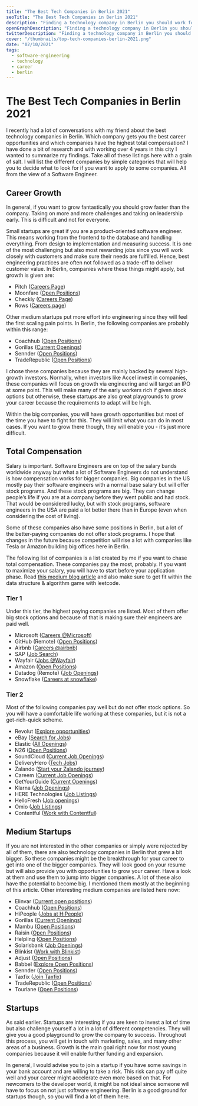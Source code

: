 ```yaml
---
title: "The Best Tech Companies in Berlin 2021"
seoTitle: "The Best Tech Companies in Berlin 2021"
description: "Finding a technology company in Berlin you should work for is difficult. This list will show you the best companies to work for in 2021 that mostly speak english. From startups to bigger companies. The most promising companies are presented in this article."
openGraphDescription: "Finding a technology company in Berlin you should work for is difficult. This list will show you the best companies to work for in 2021 that mostly speak english. From startups to bigger companies. The most promising companies are presented in this article."
twitterDescription: "Finding a technology company in Berlin you should work for is difficult. This list will show you the best companies to work for in 2021 that mostly speak english. From startups to bigger companies. The most promising companies are presented in this article."
cover: "/thumbnails/top-tech-companies-berlin-2021.png"
date: "02/10/2021"
tags:
  - software-engineering
  - technology
  - career
  - berlin
---
```


# The Best Tech Companies in Berlin 2021

I recently had a lot of conversations with my friend about the best technology companies in Berlin. Which company gets you the best career opportunities and which companies have the highest total compensation? I have done a bit of research and with working over 4 years in this city I wanted to summarize my findings. Take all of these listings here with a grain of salt. I will list the different companies by simple categories that will help you to decide what to look for if you want to apply to some companies. All from the view of a Software Engineer.

## Career Growth

In general, if you want to grow fantastically you should grow faster than the company. Taking on more and more challenges and taking on leadership early. This is difficult and not for everyone.

Small startups are great if you are a product-oriented software engineer. This means working from the frontend to the database and handling everything. From design to implementation and measuring success. It is one of the most challenging but also most rewarding jobs since you will work closely with customers and make sure their needs are fulfilled. Hence, best engineering practices are often not followed as a trade-off to deliver customer value. In Berlin, companies where these things might apply, but growth is given are:

- Pitch ([Careers Page](https://boards.greenhouse.io/pitch))
- Moonfare ([Open Positions](https://www.moonfare.com/careers/#open-positions))
- Checkly ([Careers Page](https://www.checklyhq.com/jobs))
- Rows ([Careers page](https://github.com/dashdash/hiring))

Other medium startups put more effort into engineering since they will feel the first scaling pain points. In Berlin, the following companies are probably within this range:

- Coachhub ([Open Positions](https://coachhub.io/career/#personio-jobs))
- Gorillas ([Current Openings](https://gorillas.recruitee.com/))
- Sennder ([Open Positions](https://www.sennder.com/open-positions))
- TradeRepublic ([Open Positions](https://traderepublic.com/careers/))

I chose these companies because they are mainly backed by several high-growth investors. Normally, when investors like Accel invest in companies, these companies will focus on growth via engineering and will target an IPO at some point. This will make many of the early workers rich if given stock options but otherwise, these startups are also great playgrounds to grow your career because the requirements to adapt will be high.

Within the big companies, you will have growth opportunities but most of the time you have to fight for this. They will limit what you can do in most cases. If you want to grow there though, they will enable you - it’s just more difficult.

## Total Compensation

Salary is important. Software Engineers are on top of the salary bands worldwide anyway but what a lot of Software Engineers do not understand is how compensation works for bigger companies. Big companies in the US mostly pay their software engineers with a normal base salary but will offer stock programs. And these stock programs are big. They can change people’s life if you are at a company before they went public and had stock. That would be considered lucky, but with stock programs, software engineers in the USA are paid a lot better there than in Europe (even when considering the cost of living).

Some of these companies also have some positions in Berlin, but a lot of the better-paying companies do not offer stock programs. I hope that changes in the future because competition will rise a lot with companies like Tesla or Amazon building big offices here in Berlin.

The following list of companies is a list created by me if you want to chase total compensation. These companies pay the most, probably. If you want to maximize your salary, you will have to start before your application phase. Read [this medium blog article](https://bayareabelletrist.medium.com/how-i-negotiated-a-software-engineer-offer-in-silicon-valley-f11590f5c656) and also make sure to get fit within the data structure & algorithm game with leetcode.

### Tier 1

Under this tier, the highest paying companies are listed. Most of them offer big stock options and because of that is making sure their engineers are paid well.

- Microsoft ([Careers @Microsoft](https://careers.microsoft.com/professionals/us/en/search-results))
- GitHub (Remote) ([Open Positions](https://github.com/about/careers))
- Airbnb ([Careers @airbnb](https://careers.airbnb.com/))
- SAP ([Job Search](https://jobs.sap.com/search/?q=&locationsearch=&locale=en_US))
- Wayfair ([Jobs @Wayfair](https://www.wayfair.com/careers/jobs/?gh_src=a5f36eaa2&keywords=&locationIds=2&stateIds=&countryIds=2))
- Amazon ([Open Positions](https://www.amazon.jobs/en/))
- Datadog (Remote) ([Job Openings](https://www.datadoghq.com/jobs-engineering/))
- Snowflake ([Careers at snowflake](https://careers.snowflake.com/us/en))

### Tier 2

Most of the following companies pay well but do not offer stock options. So you will have a comfortable life working at these companies, but it is not a get-rich-quick scheme.

- Revolut ([Explore opportunities](https://www.revolut.com/en-US/careers))
- eBay ([Search for Jobs](https://jobs.ebayinc.com/search-jobs))
- Elastic ([All Openings](https://jobs.elastic.co/all-openings#/))
- N26 ([Open Positions](https://n26.com/en/careers/locations/49747))
- SoundCloud ([Current Job Openings](https://jobs.soundcloud.com/))
- DeliveryHero ([Tech Jobs](https://careers.deliveryhero.com/global/en/c/tech-jobs))
- Zalando ([Start your Zalando journey](https://jobs.zalando.com/en/jobs/?gh_src=22377bdd1us&filters%5Boffices%5D%5B0%5D=Berlin))
- Careem ([Current Job Openings](https://boards.greenhouse.io/careem))
- GetYourGuide ([Current Openings](https://careers.getyourguide.com/))
- Klarna ([Job Openings](https://jobs.lever.co/klarna?location=Berlin%2C%20Germany))
- HERE Technologies ([Job Listings](https://careers-here.icims.com/jobs/search?ss=1&searchLocation=13183--Berlin))
- HelloFresh ([Job openings](https://www.hellofresh.com/careers/locations/de))
- Omio ([Job Listings](https://www.omio.com/jobs/#jobListings))
- Contentful ([Work with Contentful](https://www.contentful.com/careers/))

## Medium Startups

If you are not interested in the other companies or simply were rejected by all of them, there are also technology companies in Berlin that grew a bit bigger. So these companies might be the breakthrough for your career to get into one of the bigger companies. They will look good on your resume but will also provide you with opportunities to grow your career. Have a look at them and use them to jump into bigger companies. A lot of these also have the potential to become big. I mentioned them mostly at the beginning of this article. Other interesting medium companies are listed here now:

- Elinvar ([Current open positions](https://jobs.elinvar.de/))
- Coachhub ([Open Positions](https://coachhub.io/career/#personio-jobs))
- HiPeople ([Jobs at HiPeople](https://angel.co/company/hipeople/jobs))
- Gorillas ([Current Openings](https://gorillas.recruitee.com/))
- Mambu ([Open Positions](https://www.mambu.com/careers/positions/))
- Raisin ([Open Positions](https://www.raisin.com/careers/))
- Helpling ([Open Positions](https://www.helpling.de/careers#positions))
- Solarisbank ([Job Openings](https://www.solarisbank.com/en/careers/#jobs))
- Blinkist ([Work with Blinkist](https://www.blinkist.com/en/jobs))
- Adjust ([Open Positions](https://www.adjust.com/company/careers/jobs/))
- Babbel ([Explore Open Positions](https://jobs.babbel.com/en/))
- Sennder ([Open Positions](https://www.sennder.com/open-positions))
- Taxfix ([Join Taxfix](https://taxfix.de/en/careers/))
- TradeRepublic ([Open Positions](https://traderepublic.com/careers/))
- Tourlane ([Open Positions](https://careers.tourlane.com/))

## Startups

As said earlier. Startups are interesting if you are keen to invest a lot of time but also challenge yourself a lot in a lot of different competencies. They will give you a good playground to grow the company to success. Throughout this process, you will get in touch with marketing, sales, and many other areas of a business. Growth is the main goal right now for most young companies because it will enable further funding and expansion.

In general, I would advise you to join a startup if you have some savings in your bank account and are willing to take a risk. This risk can pay off quite well and your career might accelerate even more based on that. For newcomers to the developer world, it might be not ideal since someone will have to focus on not just software engineering. Berlin is a good ground for startups though, so you will find a lot of them here.
